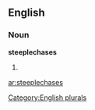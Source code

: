 
==English==

===Noun===
'''steeplechases'''

# {{plural of|[[steeplechase]]}}

[[Category:English plurals]]

[[ar:steeplechases]]